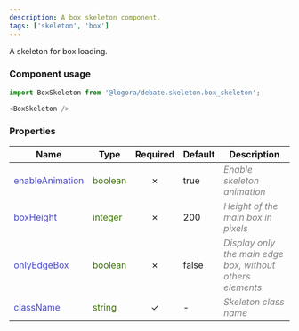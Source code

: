 ```yaml
---
description: A box skeleton component.
tags: ['skeleton', 'box']
---
```



A skeleton for box loading.

### Component usage
```js
import BoxSkeleton from '@logora/debate.skeleton.box_skeleton';
```
```js
<BoxSkeleton />
```

### Properties
| **Name**      | **Type** | **Required** | **Default** | **Description** |
| ----------- | ----------- | :-----------: | ----------- | ----------- |
| <font color='#4646c6'>enableAnimation</font> | <font color="#397300">boolean</font> | &cross; | true | <font color="grey">*Enable skeleton animation*</font> |
| <font color='#4646c6'>boxHeight</font> | <font color="#397300">integer</font> | &cross; | 200 | <font color="grey">*Height of the main box in pixels*</font> |
| <font color='#4646c6'>onlyEdgeBox</font> | <font color="#397300">boolean</font> | &cross; | false | <font color="grey">*Display only the main edge box, without others elements*</font> |
| <font color='#4646c6'>className</font> | <font color="#397300">string</font> | &check; | - | <font color="grey">*Skeleton class name*</font> |